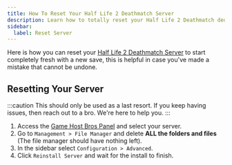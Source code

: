 ```yaml
---
title: How To Reset Your Half Life 2 Deathmatch Server
description: Learn how to totally reset your Half Life 2 Deathmatch dedicated server.
sidebar:
  label: Reset Server
---
```


Here is how you can reset your [Half Life 2 Deathmatch Server](https://www.gamehostbros.com/half-life-2-deathmatch-server-hosting/) to start completely fresh with a new save, this is helpful in case you've made a mistake that cannot be undone.

## Resetting Your Server

:::caution
This should only be used as a last resort. If you keep having issues, then reach out to a bro. We're here to help you.
:::

<Steps>

1. Access the [Game Host Bros Panel](https://panel.gamehostbros.com/) and select your server.
2. Go to `Management > File Manager` and delete **ALL the folders and files** (The file manager should have nothing left).
3. In the sidebar select `Configuration > Advanced`.
4. Click `Reinstall Server` and wait for the install to finish.
</Steps>